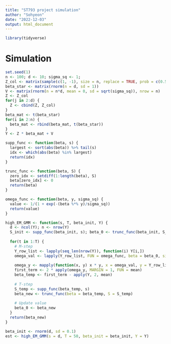 ```yaml
---
title: "ST793 project simulation"
author: "Sohyeon"
date: "2022-12-03"
output: html_document
---
```

```r
library(tidyverse)
```

# Simulation

```r
set.seed(1)
n <- 100; d <- 10; sigma_sq <- 1;
Z_col <- matrix(sample(c(1, -1), size = n, replace = TRUE, prob = c(0.5,0.5)), nrow = n)
beta_star <- matrix(rnorm(n = d, sd = 1))
V <- matrix(rnorm(n = n*d, mean = 0, sd = sqrt(sigma_sq)), nrow = n)
Z <- Z_col
for(j in 2:d) {
  Z <- cbind(Z, Z_col)
}
beta_mat <- t(beta_star)
for(i in 2:n) {
  beta_mat <- rbind(beta_mat, t(beta_star))
}
Y <- Z * beta_mat + V
```



```r
supp_func <- function(beta, s) {
  largest <- sort(abs(beta)) %>% tail(s)
  idx <- which(abs(beta) %in% largest)
  return(idx)
}
```

```r
trunc_func <- function(beta, S) {
  zero_idx <- setdiff(1:length(beta), S)
  beta[zero_idx] <- 0
  return(beta)
}
```

```r
omega_func <- function(beta, y, sigma_sq) {
  value <- 1/(1 + exp(-(beta %*% y)/sigma_sq))
  return(value)
}
```


```r
high_EM_GMM <- function(s, T, beta_init, Y) {
  d <- ncol(Y); n <- nrow(Y)
  S_init <- supp_func(beta_init, s); beta_0 <- trunc_func(beta_init, S_init);
  
  for(t in 1:T) {
    # M-step
    Y_row_list <- lapply(seq_len(nrow(Y)), function(i) Y[i,])
    omega_val <- lapply(Y_row_list, FUN = omega_func, beta = beta_0, sigma_sq = sigma_sq)
    
    omega_y <- mapply(function(x, y) x * y, x = omega_val, y = Y_row_list)
    first_term <- 2 * apply(omega_y, MARGIN = 1, FUN = mean)
    beta_temp <- first_term - apply(Y, 2, mean)
    
    # T-step
    S_temp <- supp_func(beta_temp, s)
    beta_new <- trunc_func(beta = beta_temp, S = S_temp)
    
    # Update value
    beta_0 <- beta_new
  }
  return(beta_new)
}
```


```r
beta_init <- rnorm(d, sd = 0.1)
est <- high_EM_GMM(s = d, T = 50, beta_init = beta_init, Y = Y)
```


















